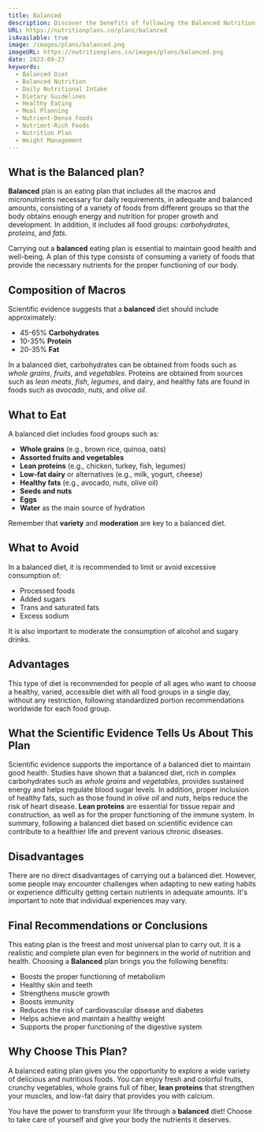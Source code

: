 ```yaml
---
title: Balanced
description: Discover the benefits of following the Balanced Nutrition Plan!
URL: https://nutritionplans.co/plans/balanced
isAvailable: true
image: /images/plans/balanced.png
imageURL: https://nutritionplans.co/images/plans/balanced.png
date: 2023-09-27
keywords:
  - Balanced Diet
  - Balanced Nutrition
  - Daily Nutritional Intake
  - Dietary Guidelines
  - Healthy Eating
  - Meal Planning
  - Nutrient-Dense Foods
  - Nutrient-Rich Foods
  - Nutrition Plan
  - Weight Management
---
```


## What is the **Balanced** plan?

**Balanced** plan is an eating plan that includes all the macros and micronutrients necessary for daily requirements, in adequate and balanced amounts, consisting of a variety of foods from different groups so that the body obtains enough energy and nutrition for proper growth and development. In addition, it includes all food groups: _carbohydrates_, _proteins_, and _fats_.

Carrying out a **balanced** eating plan is essential to maintain good health and well-being. A plan of this type consists of consuming a variety of foods that provide the necessary nutrients for the proper functioning of our body.

## Composition of Macros

Scientific evidence suggests that a **balanced** diet should include approximately:

- 45-65% **Carbohydrates**
- 10-35% **Protein**
- 20-35% **Fat**

In a balanced diet, carbohydrates can be obtained from foods such as _whole grains_, _fruits_, and _vegetables_. Proteins are obtained from sources such as _lean meats_, _fish_, _legumes_, and dairy, and healthy fats are found in foods such as _avocado_, _nuts_, and _olive oil_.

## What to Eat

A balanced diet includes food groups such as:

- **Whole grains** (e.g., brown rice, quinoa, oats)
- **Assorted fruits and vegetables**
- **Lean proteins** (e.g., chicken, turkey, fish, legumes)
- **Low-fat dairy** or alternatives (e.g., milk, yogurt, cheese)
- **Healthy fats** (e.g., avocado, nuts, olive oil)
- **Seeds and nuts**
- **Eggs**
- **Water** as the main source of hydration

Remember that **variety** and **moderation** are key to a balanced diet.

## What to Avoid

In a balanced diet, it is recommended to limit or avoid excessive consumption of:

- Processed foods
- Added sugars
- Trans and saturated fats
- Excess sodium

It is also important to moderate the consumption of alcohol and sugary drinks.

## Advantages

This type of diet is recommended for people of all ages who want to choose a healthy, varied, accessible diet with all food groups in a single day, without any restriction, following standardized portion recommendations worldwide for each food group.

## What the Scientific Evidence Tells Us About This Plan

Scientific evidence supports the importance of a balanced diet to maintain good health. Studies have shown that a balanced diet, rich in complex carbohydrates such as _whole grains_ and _vegetables_, provides sustained energy and helps regulate blood sugar levels. In addition, proper inclusion of healthy fats, such as those found in _olive oil_ and _nuts_, helps reduce the risk of heart disease. **Lean proteins** are essential for tissue repair and construction, as well as for the proper functioning of the immune system. In summary, following a balanced diet based on scientific evidence can contribute to a healthier life and prevent various chronic diseases.

## Disadvantages

There are no direct disadvantages of carrying out a balanced diet. However, some people may encounter challenges when adapting to new eating habits or experience difficulty getting certain nutrients in adequate amounts. It's important to note that individual experiences may vary.

## Final Recommendations or Conclusions

This eating plan is the freest and most universal plan to carry out. It is a realistic and complete plan even for beginners in the world of nutrition and health. Choosing a **Balanced** plan brings you the following benefits:

- Boosts the proper functioning of metabolism
- Healthy skin and teeth
- Strengthens muscle growth
- Boosts immunity
- Reduces the risk of cardiovascular disease and diabetes
- Helps achieve and maintain a healthy weight
- Supports the proper functioning of the digestive system

## Why Choose This Plan?

A balanced eating plan gives you the opportunity to explore a wide variety of delicious and nutritious foods. You can enjoy fresh and colorful fruits, crunchy vegetables, whole grains full of fiber, **lean proteins** that strengthen your muscles, and low-fat dairy that provides you with calcium.

You have the power to transform your life through a **balanced** diet! Choose to take care of yourself and give your body the nutrients it deserves.
